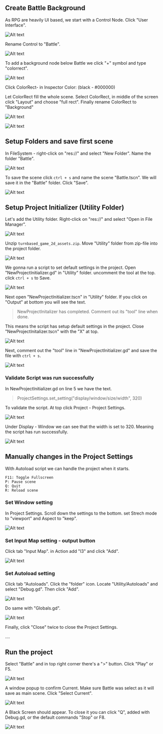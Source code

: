 ## Create Battle Background

As RPG are heavily UI based, we start with a Control Node. 
Click "User Interface". 

![Alt text](../../images/02-battle-scene-00.png)

Rename Control to "Battle". 

![Alt text](../../images/02-battle-scene-00-1.png)

To add a background node below Battle we click "+" symbol and type 
"colorrect".

![Alt text](../../images/02-battle-scene-01.png)

Click ColorRect- in Inspector Color: (black - #000000)

Let ColorRect fill the whole scene. Select ColorRect, in middle of the screen click "Layout" and choose
"full rect". Finally rename ColorRect to "Background"

![Alt text](../../images/02-battle-scene-02.png)

![Alt text](../../images/02-battle-scene-03.png)

## Setup Folders and save first scene

In FileSystem - right-click on "res://" and select "New Folder". 
Name the folder "Battle".

![Alt text](../../images/02-battle-scene-04.png)

To save the scene click `ctrl + s` and name the scene "Battle.tscn". We will save
it in the "Battle" folder. Click "Save".

![Alt text](../../images/02-battle-scene-05.png)

## Setup Project Initializer (Utility Folder)

Let's add the Utility folder. Right-click on "res://" and select "Open in File Manager".

![Alt text](../../images/02-battle-scene-06.png)

Unzip `turnbased_game_2d_assets.zip`. Move "Utility" folder from zip-file into the project folder.

![Alt text](../../images/02-battle-scene-07.png)

We gonna run a script to set default settings in the project. Open "NewProjectInitializer.gd" 
in "Utility" folder. uncomment the tool at the top. click `ctrl + s` to Save.

![Alt text](../../images/02-battle-scene-08.png)

Next open "NewProjectInitializer.tscn" in "Utility" folder. If you click on "Output"
at bottom you will see the text. 

> NewProjectInitalizer has completed. Comment out its "tool" line when done.

This means the script has setup default settings in the project. Close "NewProjectInitalizer.tscn"
with the "X" at top. 

![Alt text](../../images/02-battle-scene-09.png)

Next, comment out the "tool" line in "NewProjectInitializer.gd" and save the file
with `ctrl + s`.

![Alt text](../../images/02-battle-scene-10.png)

### Validate Script was run successfully

In NewProjectInitializer.gd on line 5 we have the text.

> ProjectSettings.set_setting("display/window/size/width", 320)

To validate the script. At top click Project - Project Settings.

![Alt text](../../images/02-battle-scene-11.png)

Under Display - Window we can see that the width is set to 320. Meaning the script 
has run successfully.

![Alt text](../../images/02-battle-scene-12.png)

## Manually changes in the Project Settings

With Autoload script we can handle the project when it starts.
```
F11: Toggle Fullscreen
P: Pause scene
Q: Quit
R: Reload scene
```
### Set Window setting

In Project Settings. Scroll down the settings to the bottom. set Strech mode to "viewport"
and Aspect to "keep". 

![Alt text](../../images/02-battle-scene-13.png)

### Set Input Map setting - output button

Click tab "Input Map". in Action add "l3" and click "Add". 

![Alt text](../../images/02-battle-scene-14.png)

### Set Autoload setting

Click tab "Autoloads". Click the "folder" icon. Locate "Utility/Autoloads" and 
select "Debug.gd". Then click "Add". 

![Alt text](../../images/02-battle-scene-15-1.png)

Do same with "Globals.gd".

![Alt text](../../images/02-battle-scene-15-2.png)

Finally, click "Close" twice to close the Project Settings.

....

## Run the project

Select "Battle" and in top right corner there's a ">" button. Click "Play" or F5.

![Alt text](../../images/02-battle-scene-15.png)

A window popup to confirm Current. Make sure Battle was select as it will save 
as main scene. Click "Select Current".

![Alt text](../../images/02-battle-scene-17.png)

A Black Screen should appear. To close it you can click "Q", added with Debug.gd, or 
the default commands "Stop" or F8. 

![Alt text](../../images/02-battle-scene-18.png)

